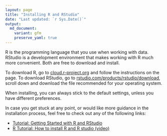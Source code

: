 ```yaml
---
layout: page
title: "Installing R and RStudio"
date: "Last updated: `r Sys.Date()`"
output:
  md_document:
    variant: gfm
    preserve_yaml: true
---
```


R is the programming language that you use when working with data.
RStudio is a development environment that makes working with R much more convenient.
Both are free to download and install.

To download R, go to [cloud.r-project.org](https://cloud.r-project.org/) and follow the instructions on the page.
To download RStudio, go to [rstudio.com/products/rstudio/download](https://www.rstudio.com/products/rstudio/download/), scroll down and download the file recommended for your operating system.

When installing, you can always stick to the default settings, unless you have different preferences.

In case you get stuck at any point, or would like more guidance in the installation process, feel free to check out any of the following links:

* [Tutorial: Getting Started with R and RStudio](https://www.dataquest.io/blog/tutorial-getting-started-with-r-and-rstudio/)
* [R Tutorial: How to install R and R studio (video)](https://www.youtube.com/watch?v=0Qu7Jg1Jw5A)